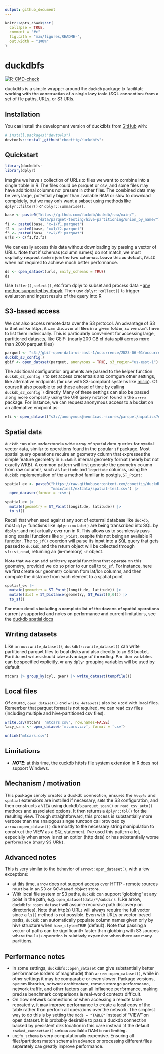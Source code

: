 ```yaml
---
output: github_document
---
```


<!-- README.md is generated from README.Rmd. Please edit that file -->

  
```r
knitr::opts_chunk$set(
  collapse = TRUE,
  comment = "#>",
  fig.path = "man/figures/README-",
  out.width = "100%"
)
```

# duckdbfs

<!-- badges: start -->
[![R-CMD-check](https://github.com/cboettig/duckdbfs/actions/workflows/R-CMD-check.yaml/badge.svg)](https://github.com/cboettig/duckdbfs/actions/workflows/R-CMD-check.yaml)
<!-- badges: end -->


duckdbfs is a simple wrapper around the `duckdb` package to facilitate working with the construction of a single lazy table (SQL connection) from a set of file paths, URLs, or S3 URIs. 

## Installation

You can install the development version of duckdbfs from [GitHub](https://github.com/) with:

``` r
# install.packages("devtools")
devtools::install_github("cboettig/duckdbfs")
```

## Quickstart

```r
library(duckdbfs)
library(dplyr)
```

Imagine we have a collection of URLs to files we want to combine into a single tibble in R.  The files could be parquet or csv, and some files may have additional columns not present in other files.  The combined data may be very large, potentially bigger than available RAM or slow to download completely, but we may only want a subset using methods like `dplyr::filter()` or `dplyr::summarise()`.  


```r
base <- paste0("https://github.com/duckdb/duckdb/raw/main/",
               "data/parquet-testing/hive-partitioning/union_by_name/")
f1 <- paste0(base, "x=1/f1.parquet")
f2 <- paste0(base, "x=1/f2.parquet")
f3 <- paste0(base, "x=2/f2.parquet")
urls <- c(f1,f2,f3)
```

We can easily access this data without downloading by passing a vector of URLs. 
Note that if schemas (column names) do not match, we must explicitly request 
`duckdb` join the two schemas. Leave this as default, `FALSE` when not required
to achieve much better performance.

```r
ds <- open_dataset(urls, unify_schemas = TRUE)
ds
```

Use `filter()`, `select()`, etc from dplyr to subset and process data -- [any method supported by dbpylr](https://dbplyr.tidyverse.org/reference/index.html). Then use `dplyr::collect()` to trigger evaluation and ingest results of the query into R.

## S3-based access

We can also access remote data over the S3 protocol. An advantage of S3 is that 
unlike https, it can discover all files in a given folder, so we don't have to list them individually.
This is particularly convenient for accessing large, partitioned datasets, like GBIF: (nearly 200 GB of data split across more than 2000 parquet files)

```r
parquet <- "s3://gbif-open-data-us-east-1/occurrence/2023-06-01/occurrence.parquet"
duckdb_s3_config()
gbif <- open_dataset(parquet, anonymous = TRUE, s3_region="us-east-1")
```


The additional configuration arguments are passed to the helper function `duckdb_s3_config()` to set access credentials and configure other settings, like alternative endpoints (for use with S3-compliant systems like [minio](https://min.io)).  Of course it also possible to set these ahead of time by calling `duckdb_s3_config()` directly.  Many of these settings can also be passed along more compactly using the URI query notation found in the `arrow` package.  For instance, we can request anonymous access to a bucket on an alternative endpoint as:

```r
efi <- open_dataset("s3://anonymous@neon4cast-scores/parquet/aquatics?endpoint_override=data.ecoforecast.org")
```


## Spatial data

`duckdb` can also understand a wide array of spatial data queries for spatial
vector data, similar to operations found in the popular `sf` package. 
Most spatial query operations require an geometry column that expresses the 
simple feature geometry in `duckdb`'s internal geometry format 
(nearly but not exactly WKB).  A common pattern will first generate the 
geometry column from raw columns, such as `latitude` and `lognitude` columns,
using the `duckdb` implementation of the a method familiar to postgis, `ST_Point`:


```r
spatial_ex <- paste0("https://raw.githubusercontent.com/cboettig/duckdbfs/",
                     "main/inst/extdata/spatial-test.csv") |>
  open_dataset(format = "csv") 

spatial_ex |>
  mutate(geometry = ST_Point(longitude, latitude)) |>
  to_sf()
```

Recall that when used against any sort of external database like `duckdb`, 
most `dplyr` functions like `dplyr::mutate()` are being transcribed into SQL
by `dbplyr`, and not actually ever run in R. This allows us to seamlessly pass
along spatial functions like `ST_Point`, despite this not being an available R
function. The `to_sf()` coercion will parse its input into a SQL query that gets
passed to `duckdb`, and the return object will be collected through
`sf::st_read`, returning an (in-memory) `sf` object. 


Note that we can add arbitrary spatial functions that operate on this geometry,
provided we do so prior to our call to `to_sf`. For instance, here we first
create our geometry column from lat/lon columns, and then compute the distance
from each element to a spatial point:

```r
spatial_ex |> 
  mutate(geometry = ST_Point(longitude, latitude)) |>
  mutate(dist = ST_Distance(geometry, ST_Point(0,0))) |> 
  to_sf()
```

For more details including a complete list of the dozens of spatial operations currently supported and notes on performance and current limitations, see the [duckdb spatial docs](https://github.com/duckdblabs/duckdb_spatial)

## Writing datasets

Like `arrow::write_dataset()`, `duckdbfs::write_dataset()` can write partitioned parquet files to local disks and also directly to an S3 bucket. Partitioned writes should take advantage of threading. Partition variables can be specified explicitly, or any `dplyr` grouping variables will be used by default:

```r
mtcars |> group_by(cyl, gear) |> write_dataset(tempfile())
```


## Local files

Of course, `open_dataset()` and `write_dataset()` also be used with local files.  Remember that parquet format is not required, we can read csv files (including multiple and hive-partitioned csv files). 

```r
write.csv(mtcars, "mtcars.csv", row.names=FALSE)
lazy_cars <- open_dataset("mtcars.csv", format = "csv")
```


```r
unlink("mtcars.csv")
```

## Limitations

- ***NOTE***: at this time, the duckdb httpfs file system extension in R does not support Windows. 

## Mechanism / motivation

This package simply creates a duckdb connection, ensures the `httpfs` and `spatial` extensions are installed if necessary, sets the S3 configuration, and then constructs a `VIEW` using duckdb's `parquet_scan()` or `read_csv_auto()` methods and associated options.  It then returns a `dplyr::tbl()` for the resulting view.  Though straightforward, this process is substantially more verbose than the analogous single function call provided by `arrow::open_dataset()` due mostly to the necessary string manipulation to construct the VIEW as a SQL statement.  I've used this pattern a lot, especially when arrow is not an option (http data) or has substantially worse performance (many S3 URIs).


## Advanced notes

This is very similar to the behavior of `arrow::open_dataset()`, with a few exceptions: 

- at this time, `arrow` does not support access over HTTP -- remote sources must be in an S3 or GC-based object store.
- With local file system or S3 paths, `duckdb` can support "globbing" at any point in the path, e.g. `open_dataset(data/*/subdir)`. (Like arrow, `duckdbfs::open_dataset` will assume recursive path discovery on directories). Note that http(s) URLs will always require the full vector since a `ls()` method is not possible.  Even with URLs or vector-based paths, `duckdb` can automatically populate column names given only by hive structure when `hive_style=TRUE` (default).  Note that passing a vector of paths can be significantly faster than globbing with S3 sources where the `ls()` operation is relatively expensive when there are many partitions.


## Performance notes

- In some settings, `duckdbfs::open_dataset` can give substantially better performance (orders of magnitude) than `arrow::open_dataset()`, while in other settings it may be comparable or even slower.  Package versions, system libraries, network architecture, remote storage performance, network traffic, and other factors can all influence performance, making precise benchmark comparisons in real-world contexts difficult.
- On slow network connections or when accessing a remote table repeatedly, it may improve performance to create a local copy of the table rather than perform all operations over the network.  The simplest way to do this is by setting the `mode = "TABLE"` instead of "VIEW" on open dataset.  It is probably desirable to pass a duckdb connection backed by persistent disk location in this case instead of the default `cached_connection()` unless available RAM is not limiting. 
- `unify_schema` is very computationally expensive. Ensuring all files/partitions match schema in advance or processing different files separately can greatly improve performance. 
